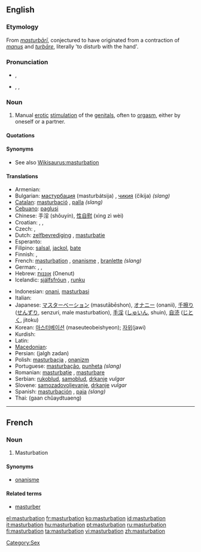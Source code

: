 {{also|Masturbation}}
==English==
{{wikipedia}}

===Etymology===
From {{etyl|la}} ''[[masturbari|masturbārī]]'', conjectured to have originated from a contraction of ''[[manus]]'' and ''[[turbāre]]'', literally 'to disturb with the hand'.

===Pronunciation===
* {{a|RP}} {{IPA|/ˌmæstəˈbeɪʃən/}}, {{SAMPA|/%m{st@"beIS@n/}}
* {{a|US}} {{enPR|măs'tərbāʹshən}}, {{IPA|/ˌmæstɚˈbeɪʃən/}}, {{SAMPA|/%m{st@`"beIS@n/}}
*: {{rhymes|eɪʃən}}

===Noun===
{{en-noun|-}}

# Manual [[erotic]] [[stimulation]] of the [[genital]]s, often to [[orgasm]], either by oneself or a partner.

====Quotations====
{{seeCites}}

====Synonyms====
* See also [[Wikisaurus:masturbation]]

====Translations====
{{trans-top|manual erotic stimulation of the genitals}}
* Armenian: {{t|hy|մաստուրբացիա|tr=masturbac’ia|sc=Armn|xs=Armenian}}
* Bulgarian: [[мастурбация]] (masturbátsija) {{f}}, [[чикия]] (čikija) {{f}} ''(slang)''
* [[Catalan]]: [[masturbació]] {{f}}, [[palla]] {{f}} ''(slang)''
* [[Cebuano]]: [[paglusi]]
* Chinese: 手淫 (shǒuyín), [[性自慰]] (xìng zì wèi)
* Croatian: {{t-|hr|samozadovoljavanje|n|alt=samozadovoljávānje}}, {{t-|hr|masturbacija|f|alt=masturbácija}}, {{t-|hr|rukoblud|m|alt=rùkoblūd}}
* Czech: {{t-|cs|masturbace|f}}, {{t-|cs|onanie|f}}
* Dutch: [[zelfbevrediging]] {{f}}, [[masturbatie]] {{f}}
* Esperanto: {{t-|eo|masturbado|xs=Esperanto}}
* Filipino: [[salsal]], [[jackol]], [[bate]]
* Finnish: {{t-|fi|masturbaatio}}, {{t+|fi|itsetyydytys}}
* French: [[#French|masturbation]] {{f}}, [[onanisme]] {{m}}, [[branlette]] {{f}} ''(slang)''
* German: {{t+|de|Masturbation|f}}, {{t+|de|Onanie|f}}, {{t+|de|Selbstbefriedigung|f}}
* Hebrew: [[אוננות]] (Onenut) {{f}}
* Icelandic: [[sjálfsfróun]] {{f}}, [[runku]] {{f}}
{{trans-mid}}
* Indonesian: [[onani]], [[masturbasi]]
* Italian: {{t+|it|masturbazione|f}}
* Japanese: [[マスターベーション]] (masutābēshon), [[オナニー]] (onanii), [[千擦り]] ([[せんずり]], senzuri, male masturbation), [[手淫]]	([[しゅいん]], shuin), [[自涜]] ([[じとく]], jitoku)
* Korean: [[마스터베이션]] (maseuteobeishyeon); [[자위 ]](jawi)
* Kurdish: {{t|ku|destperkî|f}}
* Latin: {{t-|la|masturbatio|f}}
* [[Macedonian]]: {{t|mk|мастурбација|f|tr=masturbacija|sc=Cyrl|xs=Macedonian}}
* Persian: {{fa-Arab|[[جلق زدن]]}} (jalgh zadan)
* Polish: [[masturbacja]] {{f}}, [[onanizm]] {{m}}
* Portuguese: [[masturbação]], [[punheta]] ''(slang)''
* Romanian: [[masturbaţie]] {{f}}, [[masturbare]] {{f}}
* Serbian: [[rukoblud]], [[samoblud]], [[drkanje]] ''vulgar''
* Slovene: [[samozadovoljevanje]], [[drkanje]] ''vulgar''
* Spanish: [[masturbación]] {{f}}, [[paja]] {{f}} ''(slang)''
* Thai: {{Thai|[[การช่วยตัวเอง]]}} (gaan chûaydtuaeng)
{{trans-bottom}}

[[Category:Sex]]

----

==French==

===Noun===
{{fr-noun-unc|f}}

# Masturbation

====Synonyms====
* [[onanisme]]

====Related terms====
* [[masturber]]

[[el:masturbation]]
[[fr:masturbation]]
[[ko:masturbation]]
[[id:masturbation]]
[[it:masturbation]]
[[hu:masturbation]]
[[pt:masturbation]]
[[ru:masturbation]]
[[fi:masturbation]]
[[ta:masturbation]]
[[vi:masturbation]]
[[zh:masturbation]]